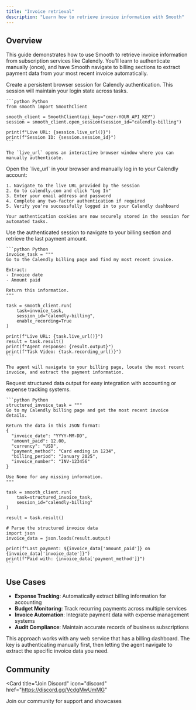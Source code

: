 ```yaml
---
title: "Invoice retrieval"
description: "Learn how to retrieve invoice information with Smooth"
---
```


## Overview

This guide demonstrates how to use Smooth to retrieve invoice information from subscription services like Calendly. You'll learn to authenticate manually (once), and have Smooth navigate to billing sections to extract payment data from your most recent invoice automatically.

<Steps>
  <Step title="Launch Authenticated Session">
    Create a persistent browser session for Calendly authentication. This session will maintain your login state across tasks.

    ```python Python
    from smooth import SmoothClient

    smooth_client = SmoothClient(api_key="cmzr-YOUR_API_KEY")
    session = smooth_client.open_session(session_id="calendly-billing")

    print(f"Live URL: {session.live_url()}")
    print(f"Session ID: {session.session_id}")
    ```

    The `live_url` opens an interactive browser window where you can manually authenticate.
  </Step>
  
  <Step title="Authenticate Manually">
    Open the `live_url` in your browser and manually log in to your Calendly account:

    1. Navigate to the live URL provided by the session
    2. Go to calendly.com and click "Log In"
    3. Enter your email address and password
    4. Complete any two-factor authentication if required
    5. Verify you're successfully logged in to your Calendly dashboard

    Your authentication cookies are now securely stored in the session for automated tasks.
  </Step>
  
  <Step title="Extract Invoice Amount">
    Use the authenticated session to navigate to your billing section and retrieve the last payment amount.

    ```python Python
    invoice_task = """
    Go to the Calendly billing page and find my most recent invoice.
    
    Extract:
    - Invoice date
    - Amount paid
    
    Return this information.
    """

    task = smooth_client.run(
        task=invoice_task,
        session_id="calendly-billing",
        enable_recording=True
    )

    print(f"Live URL: {task.live_url()}")
    result = task.result()
    print(f"Agent response: {result.output}")
    print(f"Task Video: {task.recording_url()}")
    ```

    The agent will navigate to your billing page, locate the most recent invoice, and extract the payment information.
  </Step>

  <Step title="Format for Integration">
    Request structured data output for easy integration with accounting or expense tracking systems.

    ```python Python
    structured_invoice_task = """
    Go to my Calendly billing page and get the most recent invoice details.
    
    Return the data in this JSON format:
    {
      "invoice_date": "YYYY-MM-DD",
      "amount_paid": 12.00,
      "currency": "USD",
      "payment_method": "Card ending in 1234",
      "billing_period": "January 2025",
      "invoice_number": "INV-123456"
    }
    
    Use None for any missing information.
    """

    task = smooth_client.run(
        task=structured_invoice_task,
        session_id="calendly-billing"
    )

    result = task.result()
    
    # Parse the structured invoice data
    import json
    invoice_data = json.loads(result.output)
    
    print(f"Last payment: ${invoice_data['amount_paid']} on {invoice_data['invoice_date']}")
    print(f"Paid with: {invoice_data['payment_method']}")
    ```
  </Step>
</Steps>

## Use Cases

- **Expense Tracking**: Automatically extract billing information for accounting
- **Budget Monitoring**: Track recurring payments across multiple services
- **Invoice Automation**: Integrate payment data with expense management systems
- **Audit Compliance**: Maintain accurate records of business subscriptions

<Note>
  This approach works with any web service that has a billing dashboard. The key is authenticating manually first, then letting the agent navigate to extract the specific invoice data you need.
</Note>

## Community

<Card
  title="Join Discord"
  icon="discord"
  href="https://discord.gg/VcdgMwUmMG"
>
  Join our community for support and showcases
</Card>